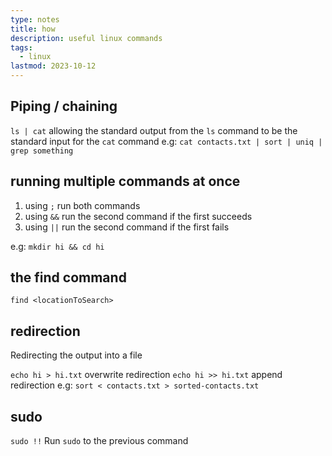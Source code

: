 ```yaml
---
type: notes
title: how
description: useful linux commands
tags:
  - linux
lastmod: 2023-10-12
---
```


## Piping / chaining

`ls | cat` allowing the standard output from the `ls` command to be the standard input for the `cat` command
e.g: `cat contacts.txt | sort | uniq | grep something`

## running multiple commands at once

1. using `;` run both commands
2. using `&&` run the second command if the first succeeds
3. using `||` run the second command if the first fails

e.g: `mkdir hi && cd hi`

## the find command

`find <locationToSearch> `

## redirection

Redirecting the output into a file

`echo hi > hi.txt` overwrite redirection
`echo hi >> hi.txt` append redirection
e.g: `sort < contacts.txt > sorted-contacts.txt`

## sudo

`sudo !!` Run `sudo` to the previous command
